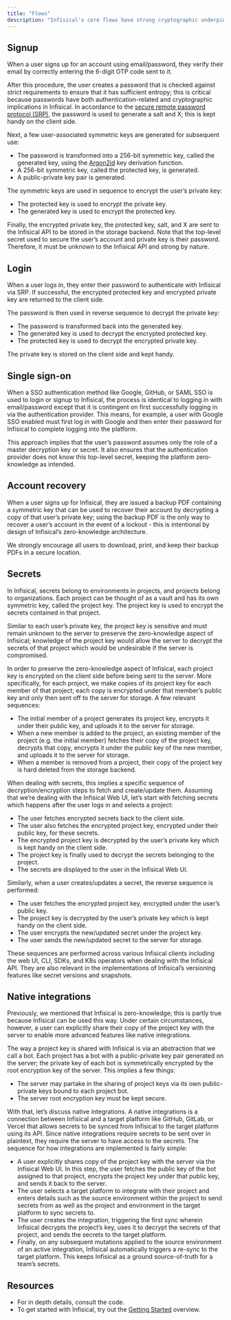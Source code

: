 ---
title: "Flows"
description: "Infisical's core flows have strong cryptographic underpinnings"
---

## Signup

When a user signs up for an account using email/password, they verify their email by correctly entering the 6-digit OTP code sent to it.

After this procedure, the user creates a password that is checked against strict requirements to ensure that it has sufficient entropy; this is critical because passwords have both authentication-related and cryptographic implications in Infisical. In accordance to the [secure remote password protocol (SRP)](https://en.wikipedia.org/wiki/Secure_Remote_Password_protocol), the password is used to generate a salt and X; this is kept handy on the client side.

Next, a few user-associated symmetric keys are generated for subsequent use:

- The password is transformed into a 256-bit symmetric key, called the generated key, using the [Argon2id](https://en.wikipedia.org/wiki/Argon2) key derivation function. 
- A 256-bit symmetric key, called the protected key, is generated.
- A public-private key pair is generated. 

The symmetric keys are used in sequence to encrypt the user’s private key:

- The protected key is used to encrypt the private key.
- The generated key is used to encrypt the protected key. 

Finally, the encrypted private key, the protected key, salt, and X are sent to the Infisical API to be stored in the storage backend. Note that the top-level secret used to secure the user’s account and private key is their password. Therefore, it must be unknown to the Infisical API and strong by nature.

## Login

When a user logs in, they enter their password to authenticate with Infisical via SRP. If successful, the encrypted protected key and encrypted private key are returned to the client side.

The password is then used in reverse sequence to decrypt the private key:

- The password is transformed back into the generated key.
- The generated key is used to decrypt the encrypted protected key.
- The protected key is used to decrypt the encrypted private key.

The private key is stored on the client side and kept handy.

## Single sign-on

When a SSO authentication method like Google, GitHub, or SAML SSO is used to login or signup to Infisical, the process is identical to logging in with email/password except that it is contingent on first successfully logging in via the authentication provider. This means, for example, a user with Google SSO enabled must first log in with Google and then enter their password for Infisical to complete logging into the platform.

This approach implies that the user’s password assumes only the role of a master decryption key or secret. It also ensures that the authentication provider does not know this top-level secret, keeping the platform zero-knowledge as intended.

## Account recovery

When a user signs up for Infisical, they are issued a backup PDF containing a symmetric key that can be used to recover their account by decrypting a copy of that user’s private key; using the backup PDF is the only way to recover a user’s account in the event of a lockout - this is intentional by design of Infisical’s zero-knowledge architecture.

We strongly encourage all users to download, print, and keep their backup PDFs in a secure location.

## Secrets

In Infisical, secrets belong to environments in projects, and projects belong to organizations. Each project can be thought of as a vault and has its own symmetric key, called the project key. The project key is used to encrypt the secrets contained in that project. 

Similar to each user’s private key, the project key is sensitive and must remain unknown to the server to preserve the zero-knowledge aspect of Infisical; knowledge of the project key would allow the server to decrypt the secrets of that project which would be undesirable if the server is compromised.

In order to preserve the zero-knowledge aspect of Infisical, each project key is encrypted on the client side before being sent to the server. More specifically, for each project, we make copies of its project key for each member of that project; each copy is encrypted under that member’s public key and only then sent off to the server for storage. A few relevant sequences:

- The initial member of a project generates its project key, encrypts it under their public key, and uploads it to the server for storage.
- When a new member is added to the project, an existing member of the project (e.g. the initial member) fetches their copy of the project key, decrypts that copy, encrypts it under the public key of the new member, and uploads it to the server for storage.
- When a member is removed from a project, their copy of the project key is hard deleted from the storage backend.

When dealing with secrets, this implies a specific sequence of decryption/encryption steps to fetch and create/update them. Assuming that we’re dealing with the Infisical Web UI, let’s start with fetching secrets which happens after the user logs in and selects a project:

- The user fetches encrypted secrets back to the client side.
- The user also fetches the encrypted project key, encrypted under their public key, for these secrets.
- The encrypted project key is decrypted by the user’s private key which is kept handy on the client side.
- The project key is finally used to decrypt the secrets belonging to the project.
- The secrets are displayed to the user in the Infisical Web UI.

Similarly, when a user creates/updates a secret, the reverse sequence is performed:

- The user fetches the encrypted project key, encrypted under the user’s public key.
- The project key is decrypted by the user’s private key which is kept handy on the client side.
- The user encrypts the new/updated secret under the project key.
- The user sends the new/updated secret to the server for storage.

These sequences are performed across various Infisical clients including the web UI, CLI, SDKs, and K8s operators when dealing with the Infisical API. They are also relevant in the implementations of Infisical’s versioning features like secret versions and snapshots.

## Native integrations

Previously, we mentioned that Infisical is zero-knowledge; this is partly true because Infisical can be used this way. Under certain circumstances, however, a user can explicitly share their copy of the project key with the server to enable more advanced features like native integrations.

The way a project key is shared with Infisical is via an abstraction that we call a bot. Each project has a bot with a public-private key pair generated on the server; the private key of each bot is symmetrically encrypted by the root encryption key of the server. This implies a few things:

- The server may partake in the sharing of project keys via its own public-private keys bound to each project bot.
- The server root encryption key must be kept secure.

With that, let’s discuss native integrations. A native integrations is a connection between Infisical and a target platform like GitHub, GitLab, or Vercel that allows secrets to be synced from Infisical to the target platform using its API. Since native integrations require secrets to be sent over in plaintext, they require the server to have access to the secrets. The sequence for how integrations are implemented is fairly simple:

- A user explicitly shares copy of the project key with the server via the Infisical Web UI. In this step, the user fetches the public key of the bot assigned to that project, encrypts the project key under that public key, and sends it back to the server.
- The user selects a target platform to integrate with their project and enters details such as the source environment within the project to send secrets from as well as the project and environment in the target platform to sync secrets to.
- The user creates the integration, triggering the first sync wherein Infisical decrypts the project’s key, uses it to decrypt the secrets of that project, and sends the secrets to the target platform.
- Finally, on any subsequent mutations applied to the source environment of an active integration, Infisical automatically triggers a re-sync to the target platform. This keeps Infisical as a ground source-of-truth for a team’s secrets.

## Resources

- For in depth details, consult the code.
- To get started with Infisical, try out the [Getting Started](https://infisical.com/docs/documentation/getting-started/introduction) overview.